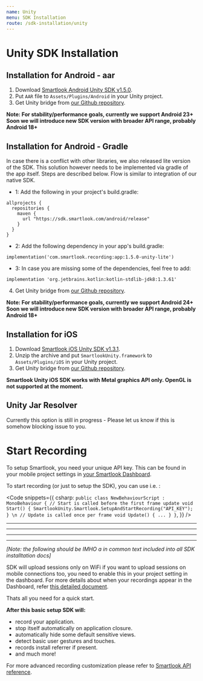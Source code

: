 ```yaml
---
name: Unity
menu: SDK Installation
route: /sdk-installation/unity
---
```



# Unity SDK Installation

## Installation for Android - aar

1. Download [Smartlook Android Unity SDK v1.5.0](https://sdk.smartlook.com/android/app-1.5.0-unity.aar).
2. Put `AAR` file to `Assets/Plugins/Android` in your Unity project.
3. Get Unity bridge from [our Github repository](https://github.com/smartlook/unity-bridge).

**Note: For stability/performance goals, currently we support Android 23+ Soon we will introduce new SDK version with broader API range, probably Android 18+**

## Installation for Android - Gradle

In case there is a conflict with other libraries, we also released lite version of the SDK. This solution however needs to be implemented via gradle of the app itself. Steps are described below. Flow is similar to integration of our native SDK.

- 1: Add the following in your project's build.gradle:

```Gradle
allprojects {
  repositories {
    maven {
      url "https://sdk.smartlook.com/android/release"
    }
  }
}
```


- 2: Add the following dependency in your app's build.gradle:

```Gradle
implementation('com.smartlook.recording:app:1.5.0-unity-lite')
```


- 3: In case you are missing some of the dependencies, feel free to add:

```Gradle
implementation 'org.jetbrains.kotlin:kotlin-stdlib-jdk8:1.3.61'
```


4. Get Unity bridge from [our Github repository](https://github.com/smartlook/unity-bridge).

**Note: For stability/performance goals, currently we support Android 24+ Soon we will introduce new SDK version with broader API range, probably Android 18+**

## Installation for iOS

1. Download [Smartlook iOS Unity SDK v1.3.1](https://sdk.smartlook.com/ios/smartlook-unity-ios-sdk-1.3.1.50.zip).
2. Unzip the archive and put `SmartlookUnity.framework` to `Assets/Plugins/iOS` in your Unity project.
3. Get Unity bridge from [our Github repository](https://github.com/smartlook/unity-bridge).

**Smartlook Unity iOS SDK works with Metal graphics API only. OpenGL is not supported at the moment.**

## Unity Jar Resolver

Currently this option is still in progress - Please let us know if this is somehow blocking issue to you.


# Start Recording

<Alert kind="important">
To setup Smartlook, you need your unique API key. This can be found in your mobile project settings in <a href="https://app.smartlook.com/settings/projects">your Smartlook Dashboard</a>.
</Alert>

To start recording (or just to setup the SDK), you can use i.e.  :

<Code
  snippets={{
    csharp: `
public class NewBehaviourScript : MonoBehaviour
{
    // Start is called before the first frame update
    void Start()
    {
        SmartlookUnity.Smartlook.SetupAndStartRecording("API_KEY");
    }
\n
    // Update is called once per frame
    void Update()
    {
        ...
    }
}
`,
  }}
/>

---
---
---
---


_[Note: the following should be IMHO a in common text included into all SDK installtation docs]_

<Alert kind="note" invisibleOn="">
SDK will upload sessions only on WiFi if you want to upload sessions on mobile connections too, you need to enable this in your project setting in the dashboard. For more details about when your recordings appear in the Dashboard, refer <a href="/conceptual/when-i-will-see-the-recordings-in-dashboard">this detailed document</a>.
</Alert>

Thats all you need for a quick start.

**After this basic setup SDK will:**
- record your application.
- stop itself automatically on application closure.
<TextBlock invisibleOn="unity,unreal,cocos,flutter"><li />automatically hide some default sensitive views.</TextBlock>
- detect basic user gestures and touches.
<TextBlock invisibleOn="ios"><li />records install referrer if present.</TextBlock>
- and much more!


For more advanced recording customization please refer to [Smartlook API reference](/api_reference?platform=unity).
